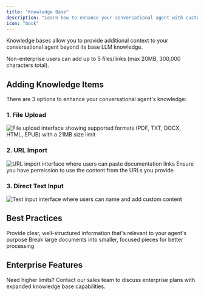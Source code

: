 ```yaml
---
title: "Knowledge Base"
description: "Learn how to enhance your conversational agent with custom knowledge"
icon: "book"
---
```


Knowledge bases allow you to provide additional context to your conversational
agent beyond its base LLM knowledge.

<Note>
  Non-enterprise users can add up to 5 files/links (max 20MB, 300,000 characters
  total).
</Note>

## Adding Knowledge Items

There are 3 options to enhance your conversational agent's knowledge:

### 1. File Upload

<Frame>
  <img
    src="/conversational-ai/images/knowledge-base-1.png"
    alt="File upload interface showing supported formats (PDF, TXT, DOCX, HTML, EPUB) with a 21MB size limit"
  />
</Frame>

### 2. URL Import

<Frame>
  <img
    src="/conversational-ai/images/knowledge-base-2.png"
    alt="URL import interface where users can paste documentation links"
  />
</Frame>

<Warning>
  Ensure you have permission to use the content from the URLs you provide
</Warning>

### 3. Direct Text Input

<Frame>
  <img
    src="/conversational-ai/images/knowledge-base-3.png"
    alt="Text input interface where users can name and add custom content"
  />
</Frame>

## Best Practices

<CardGroup cols={2}>
  <Card title="Content Quality" icon="star">
    Provide clear, well-structured information that's relevant to your agent's
    purpose
  </Card>
  <Card title="Size Management" icon="hard-drive">
    Break large documents into smaller, focused pieces for better processing
  </Card>
</CardGroup>

## Enterprise Features

<Info>
  Need higher limits? Contact our sales team to discuss enterprise plans with
  expanded knowledge base capabilities.
</Info>
